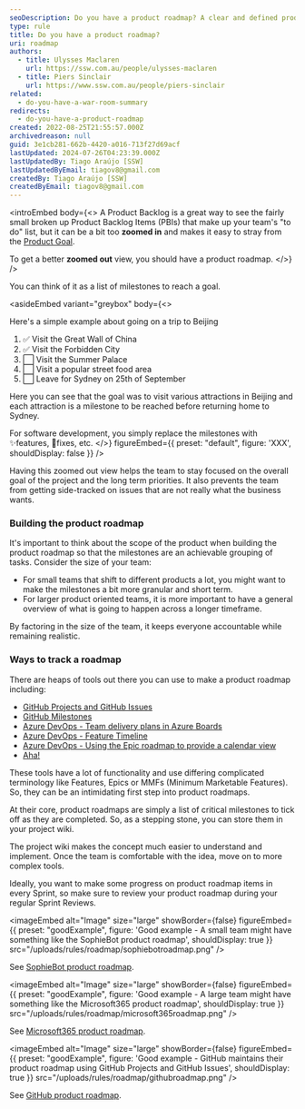 ```yaml
---
seoDescription: Do you have a product roadmap? A clear and defined product roadmap helps teams stay focused on long-term goals and priorities, while also preventing side-tracking on non-essential issues.
type: rule
title: Do you have a product roadmap?
uri: roadmap
authors:
  - title: Ulysses Maclaren
    url: https://ssw.com.au/people/ulysses-maclaren
  - title: Piers Sinclair
    url: https://www.ssw.com.au/people/piers-sinclair
related:
  - do-you-have-a-war-room-summary
redirects:
  - do-you-have-a-product-roadmap
created: 2022-08-25T21:55:57.000Z
archivedreason: null
guid: 3e1cb281-662b-4420-a016-713f27d69acf
lastUpdated: 2024-07-26T04:23:39.000Z
lastUpdatedBy: Tiago Araújo [SSW]
lastUpdatedByEmail: tiagov8@gmail.com
createdBy: Tiago Araújo [SSW]
createdByEmail: tiagov8@gmail.com
---
```


<introEmbed
  body={<>
A Product Backlog is a great way to see the fairly small broken up Product Backlog Items (PBIs) that make up your team's "to do" list, but it can be a bit too **zoomed in** and makes it easy to stray from the [Product Goal](/the-3-commitments-in-scrum/).

To get a better **zoomed out** view, you should have a product roadmap.
  </>}
/>
<youtubeEmbed url="https://www.youtube.com/embed/FXMMZvE1lig" description="Video: Do you have a product roadmap? (3 min)" />

You can think of it as a list of milestones to reach a goal.

<asideEmbed
  variant="greybox"
  body={<>
    
Here's a simple example about going on a trip to Beijing

1. ✅ Visit the Great Wall of China
2. ✅ Visit the Forbidden City
3. ⬜ Visit the Summer Palace
4. ⬜ Visit a popular street food area
5. ⬜ Leave for Sydney on 25th of September

Here you can see that the goal was to visit various attractions in Beijing and each attraction is a milestone to be reached before returning home to Sydney.

For software development, you simply replace the milestones with ✨features, 🐛fixes, etc.
  </>}
  figureEmbed={{
    preset: "default",
    figure: 'XXX',
    shouldDisplay: false
  }}
/>

Having this zoomed out view helps the team to stay focused on the overall goal of the project and the long term priorities. It also prevents the team from getting side-tracked on issues that are not really what the business wants.

### Building the product roadmap

It's important to think about the scope of the product when building the product roadmap so that the milestones are an achievable grouping of tasks. Consider the size of your team:

* For small teams that shift to different products a lot, you might want to make the milestones a bit more granular and short term.
* For larger product oriented teams, it is more important to have a general overview of what is going to happen across a longer timeframe.

By factoring in the size of the team, it keeps everyone accountable while remaining realistic.

### Ways to track a roadmap

There are heaps of tools out there you can use to make a product roadmap including:

* [GitHub Projects and GitHub Issues](https://docs.github.com/en/issues/planning-and-tracking-with-projects/creating-projects/creating-a-project)
* [GitHub Milestones](https://docs.github.com/en/issues/using-labels-and-milestones-to-track-work/about-milestones)
* [Azure DevOps - Team delivery plans in Azure Boards](https://docs.microsoft.com/en-us/azure/devops/boards/plans/review-team-plans?view=azure-devops&WT.mc_id=DOP-MVP-33518)
* [Azure DevOps - Feature Timeline](https://docs.microsoft.com/en-us/azure/devops/boards/extensions/feature-timeline?view=azure-devops&WT.mc_id=DOP-MVP-33518)
* [Azure DevOps - Using the Epic roadmap to provide a calendar view](https://docs.microsoft.com/en-us/azure/devops/boards/extensions/epic-roadmap?view=azure-devops&WT.mc_id=DOP-MVP-33518)
* [Aha!](https://www.aha.io/roadmapping/guide/product-roadmap/roadmap-examples)

These tools have a lot of functionality and use differing complicated terminology like Features, Epics or MMFs (Minimum Marketable Features). So, they can be an intimidating first step into product roadmaps.

At their core, product roadmaps are simply a list of critical milestones to tick off as they are completed. So, as a stepping stone, you can store them in your project wiki.

The project wiki makes the concept much easier to understand and implement. Once the team is comfortable with the idea, move on to more complex tools.

Ideally, you want to make some progress on product roadmap items in every Sprint, so make sure to review your product roadmap during your regular Sprint Reviews.

<imageEmbed
  alt="Image"
  size="large"
  showBorder={false}
  figureEmbed={{
    preset: "goodExample",
    figure: 'Good example - A small team might have something like the SophieBot product roadmap',
    shouldDisplay: true
  }}
  src="/uploads/rules/roadmap/sophiebotroadmap.png"
/>

See [SophieBot product roadmap](https://github.com/SSWConsulting/SSW.SophieBot/wiki#roadmap).

<imageEmbed
  alt="Image"
  size="large"
  showBorder={false}
  figureEmbed={{
    preset: "goodExample",
    figure: 'Good example - A large team might have something like the Microsoft365 product roadmap',
    shouldDisplay: true
  }}
  src="/uploads/rules/roadmap/microsoft365roadmap.png"
/>

See [Microsoft365 product roadmap](https://www.microsoft.com/en-us/microsoft-365/roadmap?WT.mc_id=M365-MVP-33518).

<imageEmbed
  alt="Image"
  size="large"
  showBorder={false}
  figureEmbed={{
    preset: "goodExample",
    figure: 'Good example - GitHub maintains their product roadmap using GitHub Projects and GitHub Issues',
    shouldDisplay: true
  }}
  src="/uploads/rules/roadmap/githubroadmap.png"
/>

See [GitHub product roadmap](https://github.com/orgs/github/projects/4247/views/1).
